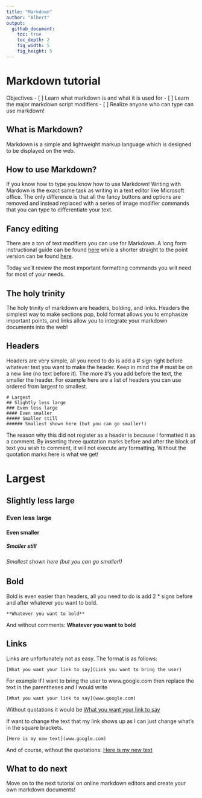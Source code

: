 ```yaml
---
title: "Markdown"
author: "Albert"
output:
  github_document:
    toc: true
    toc_depth: 2
    fig_width: 5
    fig_height: 5
---
```


# Markdown tutorial

Objectives
- [ ] Learn what markdown is and what it is used for
- [ ] Learn the major markdown script modifiers
- [ ] Realize anyone who can type can use markdown!

## What is Markdown? 

Markdown is a simple and lightweight markup language which is designed to be displayed on the web.

## How to use Markdown?

If you know how to type you know how to use Markdown! Writing with Mardown is the exact same task as writing in a text editor like Microsoft office. The only difference is that all the fancy buttons and options are removed and instead replaced with a series of image modifier commands that you can type to differentiate your text.

## Fancy editing

There are a ton of text modifiers you can use for Markdown. A long form instructional guide can be found [here](https://github.com/adam-p/markdown-here/wiki/Markdown-Cheatsheet) while a shorter straight to the point version can be found [here](https://github.com/adam-p/markdown-here/wiki/Markdown-Cheatsheet).

Today we'll review the most important formatting commands you will need for most of your needs.

## The holy trinity

The holy trinity of markdown are headers, bolding, and links. Headers the simplest way to make sections pop, bold format allows you to emphasize important points, and links allow you to integrate your markdown documents into the web!

## Headers

Headers are very simple, all you need to do is add a # sign right before whatever text you want to make the header. Keep in mind the # must be on a new line (no text before it). The more #'s you add before the text, the smaller the header. For example here are a list of headers you can use ordered from largest to smallest.

```
# Largest
## Slightly less large
### Even less large
#### Even smaller
##### Smaller still
###### Smallest shown here (but you can go smaller!)
```

The reason why this did not register as a header is because I formatted it as a comment. By inserting three quotation marks before and after the block of text you wish to comment, it will not execute any formatting. Without the quotation marks here is what we get!

# Largest
## Slightly less large
### Even less large
#### Even smaller
##### Smaller still
###### Smallest shown here (but you can go smaller!)

## Bold

Bold is even easier than headers, all you need to do is add 2 * signs before and after whatever you want to bold.

```
**Whatever you want to bold**
```

And without comments:
**Whatever you want to bold**

## Links

Links are unfortunately not as easy. The format is as follows:
```
[What you want your link to say](Link you want to bring the user)
```
For example if I want to bring the user to www.google.com then replace the text in the parentheses and I would write
```
[What you want your link to say](www.google.com)
```
Without quotations it would be 
[What you want your link to say](www.google.com)

If want to change the text that my link shows up as I can just change what's in the square brackets.
```
[Here is my new text](www.google.com)
```
And of course, without the quotations:
[Here is my new text](www.google.com)

## What to do next

Move on to the next tutorial on online markdown editors and create your own markdown documents!
